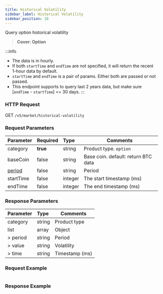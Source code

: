 ```yaml
---
title: Historical Volatility
sidebar_label: Historical Volatility
sidebar_position: 10
---
```


Query option historical volatility
> **Cover: Option**

:::info
* The data is in hourly.
* If both `startTime` and `endTime` are not specified, it will return the recent 1-hour data by default.
* `startTime` and `endTime` is a pair of params. Either both are passed or not passed.
* This endpoint supports to query last 2 years data, but make sure [`endTime` - `startTime`] <= 30 days.
:::

### HTTP Request
GET `/v5/market/historical-volatility`

### Request Parameters
| Parameter | Required | Type | Comments|
|:----- |:-------|:-----|------ |
|category |**true** |string |Product type. `option` |
|baseCoin |false |string |Base coin. default: return BTC data|
|[period](../enum#period) |false |string |Period|
|startTime |false |integer |The start timestamp (ms) |
|endTime |false |integer |The end timestamp (ms) |

### Response Parameters
| Parameter | Type | Comments|
|:----- |:-----|----- |
|category |string |Product type |
|list |array |Object |
|> period |string |Period |
|> value |string |Volatility |
|> time |string |Timestamp (ms) |

### Request Example

<Tabs>
<TabItem value="console" label="Console">

```http

```

</TabItem>
</Tabs>

### Response Example

<Tabs>
<TabItem value="js option" label="option">

```json

```
</TabItem>
</Tabs>